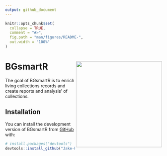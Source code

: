 ```yaml
---
output: github_document
---
```


<!-- README.md is generated from README.Rmd. Please edit that file -->

```r
knitr::opts_chunk$set(
  collapse = TRUE,
  comment = "#>",
  fig.path = "man/figures/README-",
  out.width = "100%"
)
```

# BGsmartR <a href="https://jakepowellcubg.github.io/BGR/"><img src="inst/logo.png" align="right" height="276" /></a>


<!-- badges: start -->
<!-- badges: end -->

The goal of BGsmartR is to  enrich living collections records and create reports and analysis’ of collections.

## Installation

You can install the development version of BGsmartR from [GitHub](https://github.com/) with:

```r
# install.packages("devtools")
devtools::install_github("Jake-Powell/BGsmartR")
```

